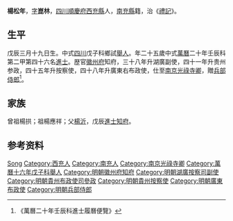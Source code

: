 {{Otheruses|other=名为杨松年的其他人物|杨松年}}
{{明清人物信息框
| 姓名 = 楊松年
| 原名 =
| 圖片名稱= 
| 圖片大小 =
| 圖片說明 = 
| 最高職務 =
| 國家 = 大明 
| 爵位 =
| 籍貫 = [[四川|四川]][[順慶府|順慶府]][[西充縣|西充縣]]<br>[[南充縣|南充縣]]籍
| 族裔 = 
| 旗籍 = 
| 字號 = 號崑林
| 諡號 =
| 出生日期 = 戊辰三月十九日
| 出生地點 =
| 逝世日期 = 卒年不詳 
| 逝世地點 =
| 墓葬 =
| 配偶 = 
| 親屬 = 曾祖楊拱，祖楊應祥，父[[楊沂|楊沂]]
| 出身 =
* 萬曆十六年戊子科舉人
* 萬曆二十年壬辰科進士
| 經歷 =
| 著作 =  
}}
'''楊松年'''{{BD|1568年||？年||}}，[[表字|字]]'''崑林'''，[[四川|四川]][[順慶府|順慶府]][[西充縣|西充縣]]人，[[南充縣|南充縣]]籍，治《[[禮記|禮記]]》。

== 生平 ==
戊辰三月十九日生。中式[[四川|四川]]戊子科鄉試[[舉人|舉人]]。年二十五歲中式[[萬曆|萬曆]]二十年壬辰科第二甲第四十六名[[進士|進士]]。歴官[[徽州府|徽州府]]知府，三十八年升湖廣副使，四十一年升贵州参政，四十五年升按察使，四十八年升廣東右布政使，仕至[[南京|南京]][[光祿寺卿|光祿寺卿]]，贈[[兵部侍郎|兵部侍郎]]<ref>《萬曆二十年壬辰科進士履曆便覽》</ref>。

== 家族 ==
曾祖楊拱；祖楊應祥；父[[楊沂|楊沂]]，戊辰[[進士|進士]][[知府|知府]]。

== 参考资料 ==
{{reflist}}

{{萬曆二十年壬辰科殿试金榜}}

{{Authority control}}
{{DEFAULTSORT:Yang杨}}
[[Category:杨姓|Song]]
[[Category:西充人|Category:西充人]]
[[Category:南充人|Category:南充人]]
[[Category:南京光祿寺卿|Category:南京光祿寺卿]]
[[Category:萬曆十六年戊子科舉人|Category:萬曆十六年戊子科舉人]]
[[Category:明朝徽州府知府|Category:明朝徽州府知府]]
[[Category:明朝湖廣按察司副使|Category:明朝湖廣按察司副使]]
[[Category:明朝貴州布政使司參政|Category:明朝貴州布政使司參政]]
[[Category:明朝貴州按察使|Category:明朝貴州按察使]]
[[Category:明朝廣東布政使|Category:明朝廣東布政使]]
[[Category:明朝兵部侍郎|Category:明朝兵部侍郎]]

{{明朝人物小作品}}